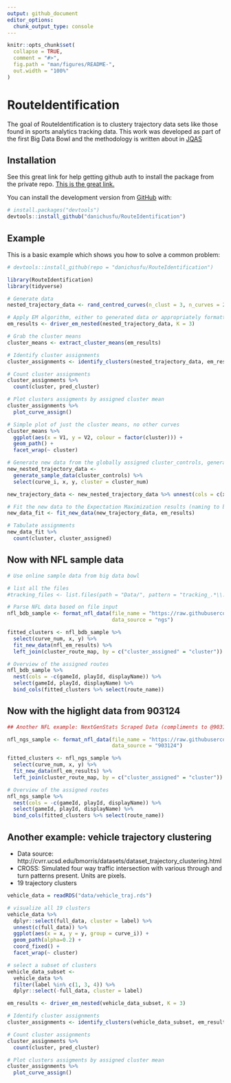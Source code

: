```yaml
---
output: github_document
editor_options: 
  chunk_output_type: console
---
```


<!-- README.md is generated from README.Rmd. Please edit that file -->

```r
knitr::opts_chunk$set(
  collapse = TRUE,
  comment = "#>",
  fig.path = "man/figures/README-",
  out.width = "100%"
)
```
# RouteIdentification

<!-- badges: start -->
<!-- badges: end -->

The goal of RouteIdentification is to clustery trajectory data sets like those found in sports analytics tracking data. This work was developed as part of the first Big Data Bowl and the methodology is written about in [JQAS](https://www.degruyter.com/view/j/jqas.ahead-of-print/jqas-2019-0047/jqas-2019-0047.xml?format=INT)

## Installation

<!--You can install the released version of RouteIdentification from [CRAN](https://CRAN.R-project.org) with:

``` r
install.packages("RouteIdentification")
```
 -->
 
See this great link for help getting github auth to install the package from the private repo. [This is the great link.](https://happygitwithr.com/github-pat.html)
 
You can install the development version from [GitHub](https://github.com/) with:

``` r
# install.packages("devtools")
devtools::install_github("danichusfu/RouteIdentification")
```
## Example

This is a basic example which shows you how to solve a common problem:

```r
# devtools::install_github(repo = "danichusfu/RouteIdentification")

library(RouteIdentification)
library(tidyverse)

# Generate data
nested_trajectory_data <- rand_centred_curves(n_clust = 3, n_curves = 20)

# Apply EM algorithm, either to generated data or appropriately formatted data
em_results <- driver_em_nested(nested_trajectory_data, K = 3)

# Grab the cluster means
cluster_means <- extract_cluster_means(em_results)

# Identify cluster assignments
cluster_assignments <- identify_clusters(nested_trajectory_data, em_results)

# Count cluster assignments
cluster_assignments %>%
  count(cluster, pred_cluster)

# Plot clusters assigments by assigned cluster mean
cluster_assignments %>%
  plot_curve_assign()

# Simple plot of just the cluster means, no other curves
cluster_means %>%
  ggplot(aes(x = V1, y = V2, colour = factor(cluster))) +
  geom_path() +
  facet_wrap(~ cluster)

# Generate new data from the globally assigned cluster_controls, generated in rand_centred_curves()
new_nested_trajectory_data <-
  generate_sample_data(cluster_controls) %>%
  select(curve_i, x, y, cluster = cluster_num)

new_trajectory_data <- new_nested_trajectory_data %>% unnest(cols = c(x, y))

# Fit the new data to the Expectation Maximization results (naming to be updated)
new_data_fit <- fit_new_data(new_trajectory_data, em_results)

# Tabulate assignments
new_data_fit %>%
  count(cluster, cluster_assigned)

```


## Now with NFL sample data


```r
# Use online sample data from big data bowl

# list all the files
#tracking_files <- list.files(path = "Data/", pattern = "tracking_.*\\.csv")

# Parse NFL data based on file input
nfl_bdb_sample <- format_nfl_data(file_name = "https://raw.githubusercontent.com/nfl-football-ops/Big-Data-Bowl/master/Data/tracking_gameId_2017090700.csv",
                                  data_source = "ngs")

fitted_clusters <- nfl_bdb_sample %>%
  select(curve_num, x, y) %>%
  fit_new_data(nfl_em_results) %>%
  left_join(cluster_route_map, by = c("cluster_assigned" = "cluster"))

# Overview of the assigned routes
nfl_bdb_sample %>%
  nest(cols = -c(gameId, playId, displayName)) %>%
  select(gameId, playId, displayName) %>%
  bind_cols(fitted_clusters %>% select(route_name))
```


## Now with the higlight data from 903124


```r
## Another NFL example: NextGenStats Scraped Data (compliments to @903124S)

nfl_ngs_sample <- format_nfl_data(file_name = "https://raw.githubusercontent.com/danichusfu/NFL_Highlight_Tracking/master/Highlight_19_post.csv",
                                  data_source = "903124")

fitted_clusters <- nfl_ngs_sample %>%
  select(curve_num, x, y) %>%
  fit_new_data(nfl_em_results) %>%
  left_join(cluster_route_map, by = c("cluster_assigned" = "cluster"))

# Overview of the assigned routes
nfl_ngs_sample %>%
  nest(cols = -c(gameId, playId, displayName)) %>%
  select(gameId, playId, displayName) %>%
  bind_cols(fitted_clusters %>% select(route_name))


```

## Another example: vehicle trajectory clustering

- Data source: http://cvrr.ucsd.edu/bmorris/datasets/dataset_trajectory_clustering.html
- CROSS: Simulated four way traffic intersection with various through and turn patterns present. Units are pixels.
- 19 trajectory clusters

```r
vehicle_data = readRDS("data/vehicle_traj.rds")

# visualize all 19 clusters 
vehicle_data %>% 
  dplyr::select(full_data, cluster = label) %>% 
  unnest(c(full_data)) %>% 
  ggplot(aes(x = x, y = y, group = curve_i)) + 
  geom_path(alpha=0.2) + 
  coord_fixed() +
  facet_wrap(~ cluster)

# select a subset of clusters
vehicle_data_subset <- 
  vehicle_data %>% 
  filter(label %in% c(1, 3, 4)) %>% 
  dplyr::select(-full_data, cluster = label)

em_results <- driver_em_nested(vehicle_data_subset, K = 3)

# Identify cluster assignments
cluster_assignments <- identify_clusters(vehicle_data_subset, em_results)

# Count cluster assignments
cluster_assignments %>%
  count(cluster, pred_cluster)

# Plot clusters assigments by assigned cluster mean
cluster_assignments %>%
  plot_curve_assign()

```

